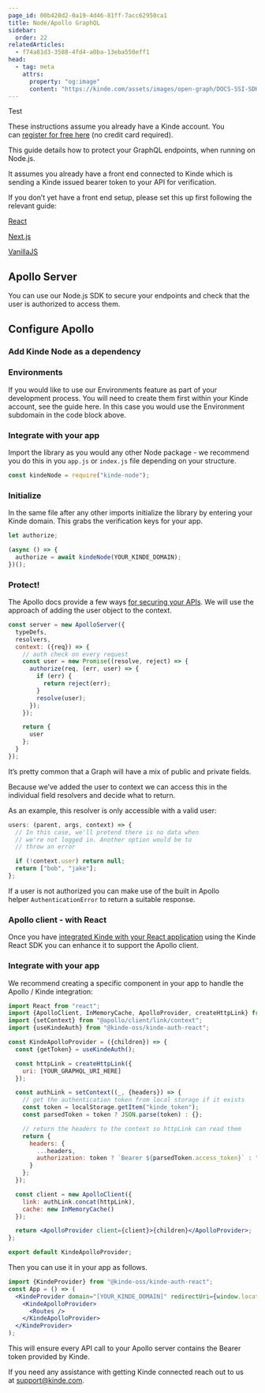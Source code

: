 ```yaml
---
page_id: 00b420d2-0a19-4d46-81ff-7acc62950ca1
title: Node/Apollo GraphQL
sidebar:
  order: 22
relatedArticles:
  - f74a81d3-3588-4fd4-a0ba-13eba550eff1
head:
  - tag: meta
    attrs:
      property: "og:image"
      content: "https://kinde.com/assets/images/open-graph/DOCS-SSI-SDK_Apollo.png"
---
```


Test

These instructions assume you already have a Kinde account. You can [register for free here](https://app.kinde.com/register) (no credit card required).

This guide details how to protect your GraphQL endpoints, when running on Node.js.

It assumes you already have a front end connected to Kinde which is sending a Kinde issued bearer token to your API for verification.

If you don’t yet have a front end setup, please set this up first following the relevant guide:

[React](/developer-tools/sdks/frontend/react-sdk/)

[Next.js](/developer-tools/sdks/backend/nextjs-sdk/)

[VanillaJS](/developer-tools/sdks/frontend/javascript-sdk/)

## **Apollo Server**

You can use our Node.js SDK to secure your endpoints and check that the user is authorized to access them.

## **Configure Apollo**

### **Add Kinde Node as a dependency**

<PackageManagers pkg="@kinde-oss/kinde-node" />

### **Environments**

If you would like to use our Environments feature as part of your development process. You will need to create them first within your Kinde account, see the guide here. In this case you would use the Environment subdomain in the code block above.

### **Integrate with your app**

Import the library as you would any other Node package - we recommend you do this in you `app.js` or `index.js` file depending on your structure.

```jsx
const kindeNode = require("kinde-node");
```

### **Initialize**

In the same file after any other imports initialize the library by entering your Kinde domain. This grabs the verification keys for your app.

```jsx
let authorize;

(async () => {
  authorize = await kindeNode(YOUR_KINDE_DOMAIN);
})();
```

### **Protect!**

The Apollo docs provide a few ways [for securing your APIs](https://www.apollographql.com/docs/apollo-server/security/authentication/). We will use the approach of adding the user object to the context.

```jsx
const server = new ApolloServer({
  typeDefs,
  resolvers,
  context: ({req}) => {
    // auth check on every request
    const user = new Promise((resolve, reject) => {
      authorize(req, (err, user) => {
        if (err) {
          return reject(err);
        }
        resolve(user);
      });
    });

    return {
      user
    };
  }
});
```

It’s pretty common that a Graph will have a mix of public and private fields.

Because we’ve added the user to context we can access this in the individual field resolvers and decide what to return.

As an example, this resolver is only accessible with a valid user:

```jsx
users: (parent, args, context) => {
  // In this case, we'll pretend there is no data when
  // we're not logged in. Another option would be to
  // throw an error

  if (!context.user) return null;
  return ["bob", "jake"];
};
```

If a user is not authorized you can make use of the built in Apollo helper `AuthenticationError` to return a suitable response.

### **Apollo client - with React**

Once you have [integrated Kinde with your React application](/developer-tools/sdks/frontend/react-sdk/) using the Kinde React SDK you can enhance it to support the Apollo client.

### **Integrate with your app**

We recommend creating a specific component in your app to handle the Apollo / Kinde integration:

```jsx
import React from "react";
import {ApolloClient, InMemoryCache, ApolloProvider, createHttpLink} from "@apollo/client";
import {setContext} from "@apollo/client/link/context";
import {useKindeAuth} from "@kinde-oss/kinde-auth-react";

const KindeApolloProvider = ({children}) => {
  const {getToken} = useKindeAuth();

  const httpLink = createHttpLink({
    uri: [YOUR_GRAPHQL_URI_HERE]
  });

  const authLink = setContext((_, {headers}) => {
    // get the authentication token from local storage if it exists
    const token = localStorage.getItem("kinde_token");
    const parsedToken = token ? JSON.parse(token) : {};

    // return the headers to the context so httpLink can read them
    return {
      headers: {
        ...headers,
        authorization: token ? `Bearer ${parsedToken.access_token}` : ""
      }
    };
  });

  const client = new ApolloClient({
    link: authLink.concat(httpLink),
    cache: new InMemoryCache()
  });

  return <ApolloProvider client={client}>{children}</ApolloProvider>;
};

export default KindeApolloProvider;
```

Then you can use it in your app as follows.

```jsx
import {KindeProvider} from "@kinde-oss/kinde-auth-react";
const App = () => (
  <KindeProvider domain="[YOUR_KINDE_DOMAIN]" redirectUri={window.location.origin}>
    <KindeApolloProvider>
      <Routes />
    </KindeApolloProvider>
  </KindeProvider>
);
```

This will ensure every API call to your Apollo server contains the Bearer token provided by Kinde.

If you need any assistance with getting Kinde connected reach out to us at [support@kinde.com](mailto:support@kinde.com).
